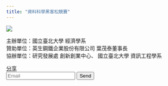 ```yaml
---
title: "資料科學黑客松競賽"
---
```


<img src="https://ryecscu.com/content/images/size/w2000/2019/09/eigth.png" />

主辦單位：國立臺北大學 經濟學系 <br/>
贊助單位：英生鋼鐵企業股份有限公司 葉茂泰董事長 <br/>
協辦單位：研究發展處 創新創業中心、
國立臺北大學 資訊工程學系

<div id="fb-root"></div>
<script async defer crossorigin="anonymous" src="https://connect.facebook.net/zh_TW/sdk.js#xfbml=1&version=v4.0"></script>

<div class="fb-share-button" data-href="https://hsinyung.github.io/websitetry/" data-layout="button" data-size="small"><a target="_blank" href="https://www.facebook.com/sharer/sharer.php?u=https%3A%2F%2Fhsinyung.github.io%2Fwebsitetry%2F&amp;src=sdkpreparse" class="fb-xfbml-parse-ignore">分享</a></div>


<div class="line-it-button" data-lang="en" data-type="share-a" data-ver="3" data-url="https://hsinyung.github.io/websitetry/" data-color="default" data-size="small" data-count="false" style="display: none;"></div>
 <script src="https://d.line-scdn.net/r/web/social-plugin/js/thirdparty/loader.min.js" async="async" defer="defer"></script>



<form name="submit-to-google-sheet">
  <input name="email" type="email" placeholder="Email" required>
  <button type="submit">Send</button>
</form>

<script>
  const scriptURL = 'https://script.google.com/macros/s/AKfycbxABwjCpT6VwWyBRaqNYUdDMmApTnQ3R_EmCgn5J5LAh7ky2Ok/exec'
  const form = document.forms['submit-to-google-sheet']

  form.addEventListener('submit', e => {
    e.preventDefault()
    fetch(scriptURL, { method: 'POST', body: new FormData(form)})
      .then(response => console.log('Success!', response))
      .catch(error => console.error('Error!', error.message))
  })
</script>